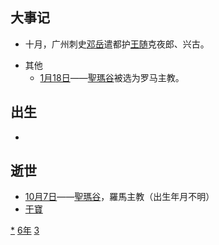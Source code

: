 {{yearTOC|336|成汉'''[[玉恒|玉恒]]二年'''；东晋'''[[咸康_(晋成帝)|咸康]]二年'''；前凉'''[[建兴_(晋愍帝)|建兴]]二十四年'''；后赵'''[[建武_(石虎)|建武]]二年'''}}

== 大事记 ==
*十月，广州刺史[[鄧嶽|邓岳]]遣都护[[王随|王随]]克夜郎、兴古。


*其他
**[[1月18日|1月18日]]——[[聖瑪谷|聖瑪谷]]被选为罗马主教。

== 出生 ==
*

== 逝世 ==
{{Wikisource year mention}}
*[[10月7日|10月7日]]——[[聖瑪谷|聖瑪谷]]，羅馬主教（出生年月不明）
*[[干寶|干寶]]

[[Category:336年|*]]
[[Category:330年代|6年]]
[[Category:4世纪各年|3]]